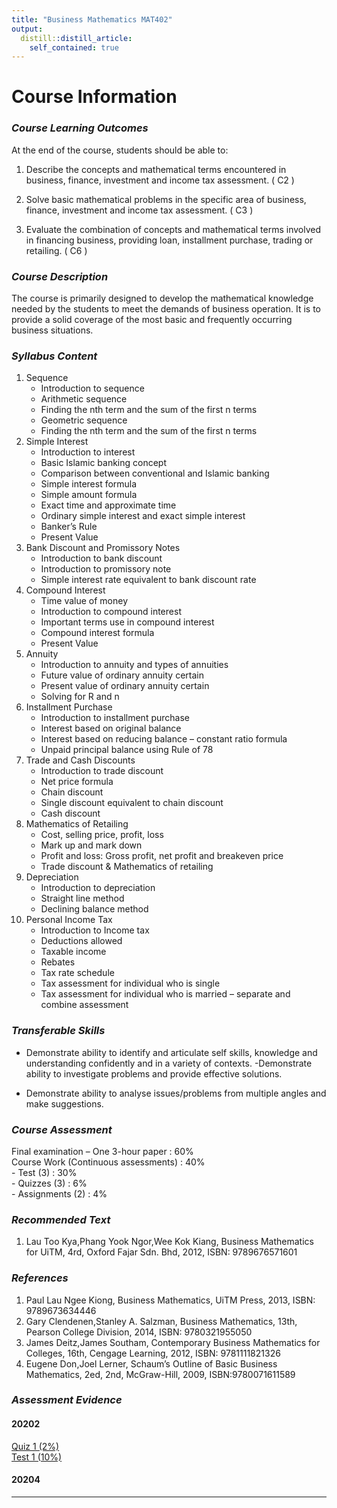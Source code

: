 ```yaml
---
title: "Business Mathematics MAT402"
output: 
  distill::distill_article:
    self_contained: true
---  
```


# Course Information  

### *Course Learning Outcomes*  
At the end of the course, students should be able to:  

1. Describe the concepts and mathematical terms encountered in business, finance, investment and income tax assessment. ( C2 )  

2. Solve basic mathematical problems in the specific area of business, finance, investment and income tax assessment. ( C3 )  

3. Evaluate the combination of concepts and mathematical terms involved in financing business, providing loan, installment purchase, trading or retailing. ( C6 )  


### *Course Description*  
The course is primarily designed to develop the mathematical knowledge needed by the students to meet the demands of business operation. It is to provide a solid coverage of the most basic and frequently occurring business situations.  


### *Syllabus Content*  

1. Sequence  
    - Introduction to sequence  
    - Arithmetic sequence  
    - Finding the nth term and the sum of the first n terms  
    - Geometric sequence  
    - Finding the nth term and the sum of the first n terms  
  
2. Simple Interest  
    - Introduction to interest  
    - Basic Islamic banking concept  
    - Comparison between conventional and Islamic banking  
    - Simple interest formula  
    - Simple amount formula  
    - Exact time and approximate time  
    - Ordinary simple interest and exact simple interest  
    - Banker’s Rule  
    - Present Value  
  
3. Bank Discount and Promissory Notes  
    - Introduction to bank discount  
    - Introduction to promissory note  
    - Simple interest rate equivalent to bank discount rate  
  
4. Compound Interest  
    - Time value of money  
    - Introduction to compound interest  
    - Important terms use in compound interest  
    - Compound interest formula  
    - Present Value  
  
5. Annuity  
    - Introduction to annuity and types of annuities  
    - Future value of ordinary annuity certain  
    - Present value of ordinary annuity certain  
    - Solving for R and n  
  
6. Installment Purchase  
    - Introduction to installment purchase  
    - Interest based on original balance  
    - Interest based on reducing balance – constant ratio formula  
    - Unpaid principal balance using Rule of 78  
  
7. Trade and Cash Discounts  
    - Introduction to trade discount  
    - Net price formula  
    - Chain discount  
    - Single discount equivalent to chain discount  
    - Cash discount  
  
8. Mathematics of Retailing  
    - Cost, selling price, profit, loss  
    - Mark up and mark down  
    - Profit and loss: Gross profit, net profit and breakeven price  
    - Trade discount & Mathematics of retailing  
  
9. Depreciation  
    - Introduction to depreciation  
    - Straight line method  
    - Declining balance method  
  
10. Personal Income Tax  
    - Introduction to Income tax  
    - Deductions allowed  
    - Taxable income  
    - Rebates  
    - Tax rate schedule  
    - Tax assessment for individual who is single  
    - Tax assessment for individual who is married – separate and combine assessment  
  
  
### *Transferable Skills*  

- Demonstrate ability to identify and articulate self skills, knowledge and understanding confidently and in a variety of contexts. -Demonstrate ability to investigate problems and provide effective solutions.  

- Demonstrate ability to analyse issues/problems from multiple angles and make suggestions.  

### *Course Assessment*  

Final examination – One 3-hour paper	: 60%  
Course Work (Continuous assessments) 	: 40%  
  - Test (3) : 30%  
  - Quizzes (3) : 6%  
  - Assignments (2) : 4%  
    
    
### *Recommended Text*  
1. Lau Too Kya,Phang Yook Ngor,Wee Kok Kiang, Business Mathematics for UiTM, 4rd, Oxford Fajar Sdn. Bhd, 2012, ISBN: 9789676571601  


### *References*  
1. Paul Lau Ngee Kiong, Business Mathematics, UiTM Press, 2013, ISBN: 9789673634446  
2. Gary Clendenen,Stanley A. Salzman, Business Mathematics, 13th, Pearson College Division, 2014, ISBN:
9780321955050  
3. James Deitz,James Southam, Contemporary Business Mathematics for Colleges, 16th, Cengage Learning, 2012, ISBN: 9781111821326  
4. Eugene Don,Joel Lerner, Schaum's Outline of Basic Business Mathematics, 2ed, 2nd, McGraw-Hill, 2009, ISBN:9780071611589  

### *Assessment Evidence* {.tabset}  

#### 20202  
[Quiz 1 (2%)](files/assessment/QUIZ 1 MAT112.docx)  
[Test 1 (10%)](files/assessment/Test 1 MAT402 May 2020.docx)


#### 20204  



*** 
